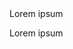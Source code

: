 <IntersectingHeader id="tag/Directory" title="Directory" />

<div className="row section">
     <div className="col col--6">
     Lorem ipsum
    </div>
    <div className="col col--6">
        <Endpoints tag="Directory"
            excludeEndpoints={[
                { method: "post", label: "/api/v1/organizations/{organization_id}/directories/{directory_id}/secrets" },
                { method: "post", label: "/api/v1/organizations/{organization_id}/directories/{directory_id}/secrets:regenerate" },
            ]}
        />
    </div>
</div>

<IntersectingHeader
    id="tag/Directory/object"
    title="The Directory Object"
    subheading="true"
    classList="ApiCategoryList"
 />

<div className="row section">
    <div className="col col--6">
        Lorem ipsum
    </div>
    <div className="col col--6">
       <div className="scalar-card-sticky">
       <CodeWithHeader title="Directory Object">
       <JsonViewer src={{
                "directory": {
                    "attribute_mappings": {
                    "attributes": [
                        {
                        "key": "string",
                        "map_to": "string"
                        }
                    ]
                    },
                    "directory_endpoint": "string",
                    "directory_provider": "OKTA",
                    "directory_type": "SCIM",
                    "enabled": true,
                    "id": "string",
                    "last_synced_at": "2019-08-24T14:15:22Z",
                    "mappings": [
                    {
                        "display_name": "string",
                        "key": "string",
                        "map_to": "string"
                    }
                    ],
                    "name": "string",
                    "organization_id": "string",
                    "role_assignments": {
                    "assignments": [
                        {
                        "group_id": "dirgroup_121312434123",
                        "role_id": "role_12131243412331"
                        }
                    ]
                    },
                    "secrets": [
                    {
                        "create_time": "2019-08-24T14:15:22Z",
                        "directory_id": "string",
                        "expire_time": "2019-08-24T14:15:22Z",
                        "id": "string",
                        "last_used_time": "2019-08-24T14:15:22Z",
                        "secret_suffix": "string",
                        "status": "INACTIVE"
                    }
                    ],
                    "source": "string",
                    "stats": {
                    "group_updated_at": "2019-08-24T14:15:22Z",
                    "total_groups": 0,
                    "total_users": 0,
                    "user_updated_at": "2019-08-24T14:15:22Z"
                    },
                    "status": "DRAFT",
                    "total_groups": 0,
                    "total_users": 0
                }
            }} />
       </CodeWithHeader>
       </div>
    </div>
</div>

<APIEndpoint
    tag="Directory"
    method="patch"
    endpoint="/api/v1/organizations/{organization_id}/directories/{id}:disable"
/>

<APIEndpoint
    tag="Directory"
    method="patch"
    endpoint="/api/v1/organizations/{organization_id}/directories/{id}:enable"
/>

<APIEndpoint
    tag="Directory"
    method="get"
    endpoint="/api/v1/organizations/{organization_id}/directories"
/>

<APIEndpoint
    tag="Directory"
    method="get"
    endpoint="/api/v1/organizations/{organization_id}/directories/{directory_id}/groups"
/>

<APIEndpoint
    tag="Directory"
    method="get"
    endpoint="/api/v1/organizations/{organization_id}/directories/{directory_id}/users"
/>

<APIEndpoint
    tag="Directory"
    method="get"
    endpoint="/api/v1/organizations/{organization_id}/directories/{id}"
/>
